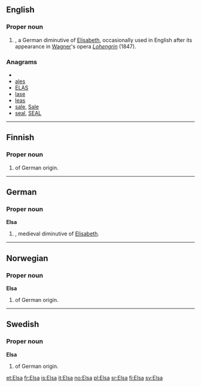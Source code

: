 {{also|elsa}}
==English==

===Proper noun===
{{en-proper noun}}

# {{given name|female|from=Hebrew}}, a German diminutive of [[Elisabeth]], occasionally used in English after its appearance in [[Wagner]]'s opera ''[[Lohengrin]]'' (1847).

===Anagrams===
* {{alphagram|aels}}
* [[ales#English|ales]]
* [[ELAS#English|ELAS]]
* [[lase#English|lase]]
* [[leas#English|leas]]
* [[sale#English|sale]], [[Sale#English|Sale]]
* [[seal#English|seal]], [[SEAL#English|SEAL]]


----

==Finnish==

===Proper noun===
{{fi-noun|Els|type=kala|proper=true}}

# {{given name|female|lang=fi}} of German origin.

----

==German==

===Proper noun===
'''Elsa'''

# {{given name|female|lang=de}}, medieval diminutive of [[Elisabeth]].

----

==Norwegian==

===Proper noun===
'''Elsa'''

# {{given name|female|lang=no}} of German origin.

----

==Swedish==

===Proper noun===
'''Elsa'''

# {{given name|female|lang=sv}} of German origin.

[[et:Elsa]]
[[fr:Elsa]]
[[is:Elsa]]
[[it:Elsa]]
[[no:Elsa]]
[[pl:Elsa]]
[[sr:Elsa]]
[[fi:Elsa]]
[[sv:Elsa]]